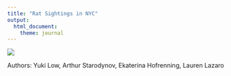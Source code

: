 ```yaml
---
title: "Rat Sightings in NYC"
output: 
  html_document:
    theme: journal
---
```



![](images/original.jpg.webp)

Authors: Yuki Low, Arthur Starodynov, Ekaterina Hofrenning, Lauren Lazaro
